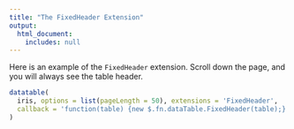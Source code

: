 ```yaml
---
title: "The FixedHeader Extension"
output:
  html_document:
    includes: null
---
```


Here is an example of the `FixedHeader` extension. Scroll down the page, and you will always see the table header.

```r
datatable(
  iris, options = list(pageLength = 50), extensions = 'FixedHeader',
  callback = 'function(table) {new $.fn.dataTable.FixedHeader(table);}'
)
```
